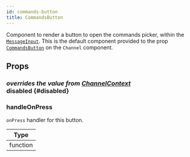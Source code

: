 ```yaml
---
id: commands-button
title: CommandsButton
---
```



Component to render a button to open the commands picker, within the [`MessageInput`](./message_input.mdx).
This is the default component provided to the prop [`CommandsButton`](../core-components/channel.mdx#commandsbutton) on the `Channel` component.

## Props

### <div class="label description">_overrides the value from [ChannelContext](../contexts/channel_context.mdx#disabled)_</div> disabled \{#disabled}

<Disabled />

### handleOnPress

`onPress` handler for this button.

| Type     |
| -------- |
| function |
